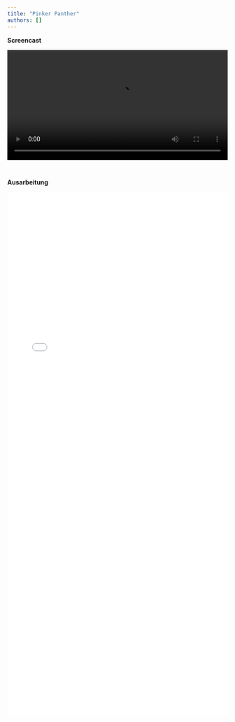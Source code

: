 ```yaml
---
title: "Pinker Panther"
authors: []
---
```



**Screencast**

<video controls width="100%" style="margin-bottom: 2em;"><source src="Screencast Projekt 3.mp4" type="video/mp4"></video>
**Ausarbeitung**

<iframe src="Projekt_Testprojekt.html" loading="lazy" width="100%" height="1200" style="border:0"></iframe>

